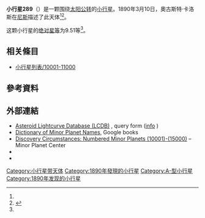 {{Infobox planet
 | minorplanet     = yes
 | name            = 289 Nenetta
 | background      = #D6D6D6
 | image = 
 | image_size      = 
 | caption         =
 | discovery_ref   =  <ref name="MPC-object" />
 | discoverer      = [[奧古斯特·卡洛斯|奧古斯特·卡洛斯]]
 | discovery_site  = [[尼斯|尼斯]]
 | discovered      = 1890年3月10日
 | mpc_name        = 289 Nenetta
 | alt_names       = 289 Nenetta
 | pronounced      = 
 | named_after     = <ref name="MPC-object" />
 | mp_category     = [[主帶小行星|主帶小行星]] <ref name="MPC-object" /><ref name="jpldata" />
 | orbit_ref       = <ref name="a">[http://ssd.jpl.nasa.gov/sbdb.cgi?sstr=289 289] {{Wayback|url=http://ssd.jpl.nasa.gov/sbdb.cgi?sstr=289 |date=20200803190412 }}，小行星數據庫瀏覽器（JPL Small-Body Database Browser）－[[美国国家航空航天局|美国国家航空航天局]]喷气推进实验室</ref>
 | epoch           = 2018-03-23.0（[[儒略日|JD]] 2458200.5）
 | uncertainty     = 0
 | observation_arc = 
 | aphelion = {{convert|3.461|AU|km|3|abbr=on|lk=out}}
 | perihelion      = {{convert|2.2989377|AU|km|3|abbr=on}}
 | semimajor       = 2.8799612
 | eccentricity    = 0.2017470
 | period          = 4.89[[儒略年|yr]]
 | mean_anomaly    = 224.82011[[度|°]]
 | mean_motion     = {{Deg2DMS|0.20166190|sup=ms}} / day
 | inclination     = 6.68524
 | asc_node        = 182.07127°
 | arg_peri        = 189.75532
 | mean_diameter   = 
 | rotation        = 
 | albedo          =
 | spectral_type   =
 | abs_magnitude   = 9.51<ref name="jpldata" />
}}
'''小行星289'''（{{lang-en|289 Nenetta}}）是一颗围绕[[太阳|太阳]][[公转|公转]]的[[小行星|小行星]]。1890年3月10日，奧古斯特·卡洛斯在[[尼斯|尼斯]]描述了此天体<ref name="a" /><ref>{{cite news|title=小行星列表|url=http://cfa-www.harvard.edu/iau/lists/NumberedMPs.txt|accessdate=2018-10-19|newspaper=哈佛大学|archive-date=2008-05-17|archive-url=https://web.archive.org/web/20080517010638/http://cfa-www.harvard.edu/iau/lists/NumberedMPs.txt|dead-url=no}}</ref>。

这颗小行星的[[绝对星等|绝对星等]]为9.51等<ref name="a" />。

== 相关條目 ==
*[[小行星列表/10001-11000|小行星列表/10001-11000]]

== 參考資料 ==
{{reflist|refs=

<ref name="jpldata">{{cite web
 |type         = 2018-01-26 last obs.
 |title        = JPL Small-Body Database Browser:289 Nenetta-289 Nenetta
 |url          = https://ssd.jpl.nasa.gov/sbdb.cgi?sstr=289
 |publisher    = [[Jet_Propulsion_Laboratory|Jet Propulsion Laboratory]]
 |accessdate   = 28 March 2018
 |archive-date = 2020-08-03
 |archive-url  = https://web.archive.org/web/20200803190412/https://ssd.jpl.nasa.gov/sbdb.cgi?sstr=289
 |dead-url     = no
}}</ref>

<ref name="MPC-object">{{cite web
  |title      = 289 Nenetta
  |work      = Minor Planet Center
  |url      = https://www.minorplanetcenter.net/db_search/show_object?object_id=289
  |accessdate      = 28 March 2018
  |archive-date      = 2016-03-04
  |archive-url      = https://web.archive.org/web/20160304110712/http://minorplanetcenter.net/db_search/show_object?object_id=289
  |dead-url      = no
  }}</ref>

}}

==  外部連結 ==
* [http://www.minorplanet.info/PHP/lcdbsummaryquery.php Asteroid Lightcurve Database (LCDB)] {{Wayback|url=http://www.minorplanet.info/PHP/lcdbsummaryquery.php |date=20171210173955 }}, query form ([http://www.minorplanet.info/lightcurvedatabase.html info] {{Wayback|url=http://www.minorplanet.info/lightcurvedatabase.html |date=20171216050541 }})
* [https://books.google.com/books?id=aeAg1X7afOoC&pg Dictionary of Minor Planet Names], Google books
* [http://www.minorplanetcenter.net/iau/lists/NumberedMPs010001.html Discovery Circumstances: Numbered Minor Planets (10001)-(15000)] {{Wayback|url=http://www.minorplanetcenter.net/iau/lists/NumberedMPs010001.html |date=20180612162317 }} – Minor Planet Center
* {{AstDys|289}}
* {{JPL small body}}

{{Minor Planet Number|[[小行星288|小行星288]]|[[小行星290|小行星290]]}}
{{小天体}}

{{DEFAULTSORT:Nenetta}}
[[Category:小行星带天体|Category:小行星带天体]]
[[Category:1890年發現的小行星|Category:1890年發現的小行星]]
[[Category:A-型小行星|Category:A-型小行星]]
[[Category:1890年发现的小行星|Category:1890年发现的小行星]]


{{Beltasteroid-stub}}